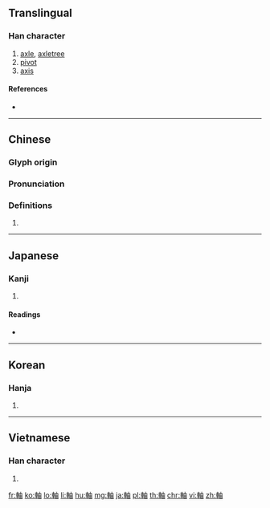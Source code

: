 {{character info/new}}
{{also|轴}}
==Translingual==

===Han character===
{{Han char|rn=159|rad=車|as=05|sn=12|four=55060|canj=JJLW|ids=⿰車由}}

# [[axle]], [[axletree]]
# [[pivot]]
# [[axis]]

====References====
* {{Han ref|kx=1242.130|dkj=38269|dj=1718.040|hdz=53520.120|uh=8EF8|ud=36600|bh=B662|bd=46690}}

----

==Chinese==
{{zh-forms|s=轴}}

===Glyph origin===
{{Han etym}}

===Pronunciation===
{{zh-pron
|m=zhóu
|c=zuk6,zau6
|h=pfs=
|md=
|mn=qz:tia̍k/tw,xm,zz:te̍k
|w=
|mc=y
|oc=y
|cat=
}}

===Definitions===
{{zh-hanzi}}

# {{rfdef|lang=zh}}

----

==Japanese==

===Kanji===
{{ja-kanji|grade=c|rs=車05}}

# {{defn|lang=ja|sort=車05}}

====Readings====
* {{ja-readings|goon=[[じく]] (jiku)|kanon=[[ちく]] (chiku) {{non-joyo-reading}}|kun=[[しんぎ]] (shingi), [[まきもの]] (makimono)|nanori=}}

----

==Korean==

===Hanja===
{{ko-hanja|hangeul=축|eumhun=|rv=chuk|mr=ch'uk|y=chwuk}}

# {{defn|lang=ko|sort=車05}}

----

==Vietnamese==

===Han character===
{{vi-hantu|[[trục]]|rs=車05}}

# {{defn|lang=vi|sort=車05}}

[[fr:軸]]
[[ko:軸]]
[[lo:軸]]
[[li:軸]]
[[hu:軸]]
[[mg:軸]]
[[ja:軸]]
[[pl:軸]]
[[th:軸]]
[[chr:軸]]
[[vi:軸]]
[[zh:軸]]